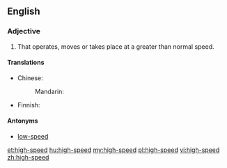 ==English==

===Adjective===
{{en-adj|pos=[[high]]-[[speed]]}}

# That operates, moves or takes place at a greater than normal speed.

====Translations====
{{trans-top|operates at greater than normal speed}}
* Chinese:
*: Mandarin: {{t-|cmn|高速|tr=gāosù|sc=Hani}}
{{trans-mid}}
* Finnish: {{t+|fi|nopea}}
{{trans-bottom}}

====Antonyms====
* [[low-speed]]

[[et:high-speed]]
[[hu:high-speed]]
[[my:high-speed]]
[[pl:high-speed]]
[[vi:high-speed]]
[[zh:high-speed]]